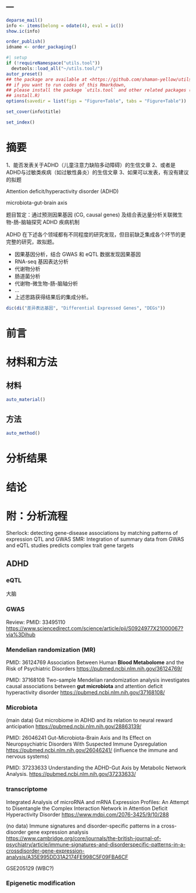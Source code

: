 ---
---

```r
deparse_mail()
info <- items(belong = odate(4), eval = ic())
show.ic(info)

order_publish()
idname <- order_packaging()
```

```r
#| setup
if (!requireNamespace("utils.tool"))
  devtools::load_all("~/utils.tool/")
autor_preset()
## the package are available at <https://github.com/shaman-yellow/utils.tool>
## if you want to run codes of this Rmarkdown,
## please install the package `utils.tool` and other related packages (run
## install.R)
options(savedir = list(figs = "Figure+Table", tabs = "Figure+Table"))
```

```r
set_cover(info$title)
```

```r
set_index()
```

# 摘要 {#abstract}

1、能否发表关于ADHD（儿童注意力缺陷多动障碍）的生信文章
2、或者是ADHD与过敏类疾病（如过敏性鼻炎）的生信文章
3、如果可以发表，有没有建议的拟题

Attention deficit/hyperactivity disorder (ADHD)

microbiota-gut-brain axis

题目暂定：通过预测因果基因 (CG, causal genes) 及结合表达量分析关联微生物-肠-脑轴探究 ADHD 疾病机制

ADHD 在下述各个领域都有不同程度的研究发现，但目前缺乏集成各个环节的更完整的研究，故拟题。

- 因果基因分析，结合 GWAS 和 eQTL 数据发现因果基因
- RNA-seq 基因表达分析
- 代谢物分析
- 肠道菌分析
- 代谢物-微生物-肠-脑轴分析
- ...
- 上述思路获得结果后的集成分析。


```r
dic(di("差异表达基因", "Differential Expressed Genes", "DEGs"))

```

# 前言 {#introduction}

# 材料和方法 {#methods}

## 材料

```r
auto_material()
```

## 方法

```r
auto_method()
```

# 分析结果 {#results}

# 结论 {#dis}

# 附：分析流程 {#workflow}

Sherlock: detecting gene-disease associations by matching patterns of expression QTL and GWAS
SMR: Integration of summary data from GWAS and eQTL studies predicts complex trait gene targets

## ADHD 

### eQTL

大脑

### GWAS

Review: PMID: 33495110
<https://www.sciencedirect.com/science/article/pii/S0924977X21000067?via%3Dihub>

### Mendelian randomization (MR)

PMID: 36124769
Association Between Human **Blood Metabolome** and the Risk of Psychiatric Disorders
<https://pubmed.ncbi.nlm.nih.gov/36124769/>

PMID: 37168108
Two-sample Mendelian randomization analysis investigates causal associations
between **gut microbiota** and attention deficit hyperactivity disorder
<https://pubmed.ncbi.nlm.nih.gov/37168108/>

### Microbiota

(main data)
Gut microbiome in ADHD and its relation to neural reward anticipation
<https://pubmed.ncbi.nlm.nih.gov/28863139/>

PMID: 26046241
Gut-Microbiota-Brain Axis and Its Effect on Neuropsychiatric Disorders With Suspected Immune Dysregulation
<https://pubmed.ncbi.nlm.nih.gov/26046241/>
(influence the immune and nervous systems)

PMID: 37233633
Understanding the ADHD-Gut Axis by Metabolic Network Analysis.
<https://pubmed.ncbi.nlm.nih.gov/37233633/>

### transcriptome

Integrated Analysis of microRNA and mRNA Expression Profiles: An Attempt to Disentangle the Complex Interaction Network in Attention Deficit Hyperactivity Disorder
<https://www.mdpi.com/2076-3425/9/10/288>

(no data)
Immune signatures and disorder-specific patterns in a cross-disorder gene expression analysis
<https://www.cambridge.org/core/journals/the-british-journal-of-psychiatry/article/immune-signatures-and-disorderspecific-patterns-in-a-crossdisorder-gene-expression-analysis/A35E995DD31A2174FE998C5F09FBA6CF>

GSE205129 (WBC?)

### Epigenetic modification



